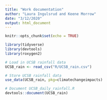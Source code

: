 ```yaml
---
title: "Work documentation"
author: "Laura Ingulsrud and Keene Morrow"
date: "3/12/2020"
output: html_document
---
```


```r
knitr::opts_chunk$set(echo = TRUE)

library(tidyverse)
library(devtools)
library(roxygen2)

```

```r

# Load in UCSB rainfall data
UCSB_rain <- read_csv("R/UCSB_rain.csv")

# Store UCSB rainfall data
use_data(UCSB_rain, pkg=climatechangeimpacts)

# Document UCSB_daily_rainfall.R
devtools::document(UCSB_rain)

```

